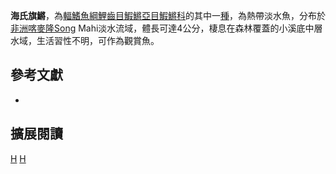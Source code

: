 {{Speciesbox 
| taxon = Aphyosemion heinemanni
| status = DD
| status_system = IUCN3.1
| authority =  [[Berkenkamp|Berkenkamp]], 1983
| synonyms = 
}}
'''海氏旗鱂'''，為[[輻鰭魚綱|輻鰭魚綱]][[鯉齒目|鯉齒目]][[鰕鱂亞目|鰕鱂亞目]][[鰕鱂科|鰕鱂科]]的其中一[[種|種]]，為熱帶淡水魚，分布於[[非洲|非洲]][[喀麥隆|喀麥隆]]Song Mahi淡水流域，體長可達4公分，棲息在森林覆蓋的小溪底中層水域，生活習性不明，可作為觀賞魚。
== 參考文獻 ==
*{{FishBase_species|genus=Aphyosemion|species=heinemanni|year=2014|month=7}}

== 擴展閱讀 ==
{{refbegin}}
{{wikispecies-inline|Aphyosemion heinemanni|海氏旗鱂}}
{{refend}}
{{Taxonbar|from=Q8202568}}

[[Category:觀賞魚|H]]
[[Category:旗鱂屬|H]]
